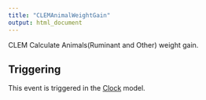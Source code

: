 ```yaml
---
title: "CLEMAnimalWeightGain"
output: html_document
---
```



CLEM Calculate Animals(Ruminant and Other) weight gain.

## Triggering

This event is triggered in the [Clock](/docs/Models/Clock.qmd) model.
